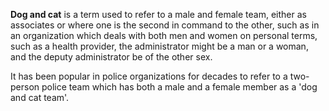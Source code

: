 {{copy to wiktionary}}
{{Unreferenced|date=October 2007}}
{{For|the 1970's tv show of the same name|Dog and Cat}}
'''Dog and cat''' is a term used to refer to a male and female team, either as associates or where one is the second in command to the other, such as in an organization which deals with both men and women on personal terms, such as a health provider, the administrator might be a man or a woman, and the deputy administrator be of the other sex.

It has been popular in police organizations for decades to refer to a two-person police team which has both a male and a female member as a 'dog and cat team'.

{{Language-stub}}